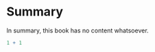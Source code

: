 # Summary {#sec-summary}

In summary, this book has no content whatsoever.

```{r}
1 + 1
```
